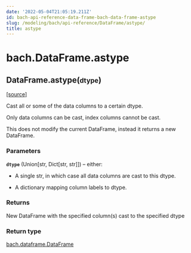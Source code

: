 ```yaml
---
date: '2022-05-04T21:05:19.211Z'
id: bach-api-reference-data-frame-bach-data-frame-astype
slug: /modeling/bach/api-reference/DataFrame/astype/
title: astype
---
```


# bach.DataFrame.astype

<div className="method">

<h2 className="signature-method"><span className="additional-name">DataFrame.</span><span className="name">astype(</span><small className="parameter-list"><span className="parameter" id="dtype">dtype</span></small>)</h2>


&#8203;<span className="view-source">[[source]](https://github.com/objectiv/objectiv-analytics/blob/main/bach/bach/dataframe.py)</span>

<div className="content">

Cast all or some of the data columns to a certain dtype.

Only data columns can be cast, index columns cannot be cast.

This does not modify the current DataFrame, instead it returns a new DataFrame.


### Parameters

**`dtype`** (Union[str, Dict[str, str]]) – either:

* A single str, in which case all data columns are cast to this dtype.


* A dictionary mapping column labels to dtype.






### Returns

New DataFrame with the specified column(s) cast to the specified dtype



### Return type

[bach.dataframe.DataFrame](/modeling/bach/api-reference/DataFrame/index.mdx)



</div>


</div>
